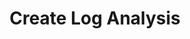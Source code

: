 ---
title: Create Log Analysis
sidebarTitle: Create Log Analysis
openapi: post /api/v1/log-analysis
---